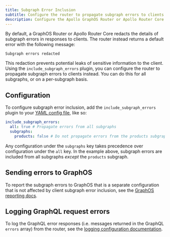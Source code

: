 ```yaml
---
title: Subgraph Error Inclusion
subtitle: Configure the router to propagate subgraph errors to clients
description: Configure the Apollo GraphOS Router or Apollo Router Core to propagate subgraph errors to clients for all subgraphs or on a per-subgraph basis.
---
```


By default, a GraphOS Router or Apollo Router Core redacts the details of subgraph errors in responses to clients. The router instead returns a default error with the following message:

```
Subgraph errors redacted
```

This redaction prevents potential leaks of sensitive information to the client. Using the `include_subgraph_errors` plugin, you can configure the router to propagate subgraph errors to clients instead. You can do this for all subgraphs, or on a per-subgraph basis.

## Configuration

To configure subgraph error inclusion, add the `include_subgraph_errors` plugin to your [YAML config file](./overview/#yaml-config-file), like so:

```yaml title="router.yaml"
include_subgraph_errors:
  all: true # Propagate errors from all subgraphs
  subgraphs:
    products: false # Do not propagate errors from the products subgraph
```

Any configuration under the `subgraphs` key takes precedence over configuration under the `all` key. In the example above, subgraph errors are included from all subgraphs _except_ the `products` subgraph.

## Sending errors to GraphOS
To report the subgraph errors to GraphOS that is a separate configuration that is not affected by client subgraph error inclusion, see the [GraphOS reporting docs](./telemetry/apollo-telemetry).

## Logging GraphQL request errors
To log the GraphQL error responses (i.e. messages returned in the GraphQL `errors` array) from the router, see the [logging configuration documentation](./telemetry/exporters/logging/overview).

